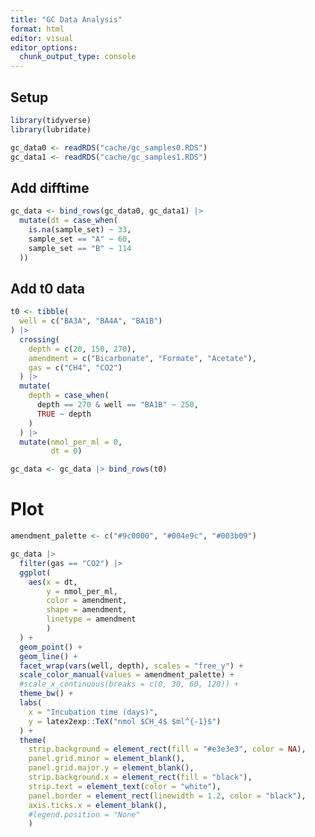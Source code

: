 ```yaml
---
title: "GC Data Analysis"
format: html
editor: visual
editor_options: 
  chunk_output_type: console
---
```


## Setup

```r
library(tidyverse)
library(lubridate)
```

```r
gc_data0 <- readRDS("cache/gc_samples0.RDS")
gc_data1 <- readRDS("cache/gc_samples1.RDS")

```

## Add difftime

```r
gc_data <- bind_rows(gc_data0, gc_data1) |> 
  mutate(dt = case_when(
    is.na(sample_set) ~ 33,
    sample_set == "A" ~ 60,
    sample_set == "B" ~ 114
  ))
```

## Add t0 data

```r
t0 <- tibble(
  well = c("BA3A", "BA4A", "BA1B")
) |> 
  crossing(
    depth = c(20, 150, 270),
    amendment = c("Bicarbonate", "Formate", "Acetate"),
    gas = c("CH4", "CO2")
  ) |> 
  mutate(
    depth = case_when(
      depth == 270 & well == "BA1B" ~ 250,
      TRUE ~ depth
    )
  ) |> 
  mutate(nmol_per_ml = 0,
         dt = 0)

gc_data <- gc_data |> bind_rows(t0)
```

# Plot

```r
amendment_palette <- c("#9c0000", "#004e9c", "#003b09")

gc_data |> 
  filter(gas == "CO2") |> 
  ggplot(
    aes(x = dt,
        y = nmol_per_ml,
        color = amendment,
        shape = amendment,
        linetype = amendment
        )
  ) +
  geom_point() +
  geom_line() +
  facet_wrap(vars(well, depth), scales = "free_y") +
  scale_color_manual(values = amendment_palette) +
  #scale_x_continuous(breaks = c(0, 30, 60, 120)) +
  theme_bw() +
  labs(
    x = "Incubation time (days)",
    y = latex2exp::TeX("nmol $CH_4$ $ml^{-1}$")
  ) +
  theme(
    strip.background = element_rect(fill = "#e3e3e3", color = NA),
    panel.grid.minor = element_blank(),
    panel.grid.major.y = element_blank(),
    strip.background.x = element_rect(fill = "black"),
    strip.text = element_text(color = "white"),
    panel.border = element_rect(linewidth = 1.2, color = "black"),
    axis.ticks.x = element_blank(),
    #legend.position = "None"
    )
```
